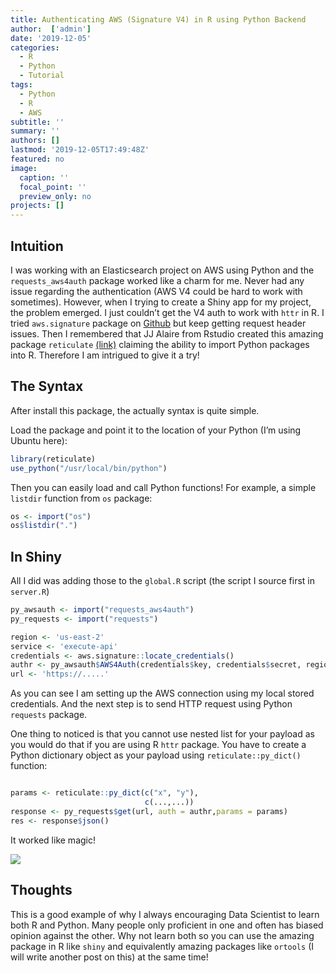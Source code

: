 ```yaml
---
title: Authenticating AWS (Signature V4) in R using Python Backend
author:  ['admin']
date: '2019-12-05'
categories:
  - R
  - Python
  - Tutorial
tags:
  - Python
  - R
  - AWS
subtitle: ''
summary: ''
authors: []
lastmod: '2019-12-05T17:49:48Z'
featured: no
image:
  caption: ''
  focal_point: ''
  preview_only: no
projects: []
---
```


## Intuition 

I was working with an Elasticsearch project on AWS using Python and the `requests_aws4auth` package worked like a charm for me. Never had any issue regarding the authentication (AWS V4 could be hard to work with sometimes). However, when I trying to create a Shiny app for my project, the problem emerged. I just couldn't get the V4 auth to work with `httr` in R. I tried `aws.signature` package on [Github](https://github.com/cloudyr/aws.signature) but keep getting request header issues. Then I remembered that JJ Alaire from Rstudio created this amazing package `reticulate` [(link)](https://rstudio.github.io/reticulate/) claiming the ability to import Python packages into R. Therefore I am intrigued to give it a try!

## The Syntax

After install this package, the actually syntax is quite simple.

Load the package and point it to the location of your Python (I'm using Ubuntu here):

```r
library(reticulate)
use_python("/usr/local/bin/python")
```

Then you can easily load and call Python functions! For example, a simple `listdir` function from  `os` package:

```r
os <- import("os")
os$listdir(".")
```

## In Shiny

All I did was adding those to the `global.R` script (the script I source first in `server.R`)

```r
py_awsauth <- import("requests_aws4auth")
py_requests <- import("requests")

region <- 'us-east-2'
service <- 'execute-api'
credentials <- aws.signature::locate_credentials()
authr <- py_awsauth$AWS4Auth(credentials$key, credentials$secret, region, service, session_token=credentials$session_token)
url <- 'https://.....'

```
As you can see I am setting up the AWS connection using my local stored credentials. And the next step is to send HTTP request using Python `requests` package.

One thing to noticed is that you cannot use nested list for your payload as you would do that if you are using R `httr` package. You have to create a Python dictionary object as your payload using `reticulate::py_dict()` function:

```r

params <- reticulate::py_dict(c("x", "y"),
                              c(...,...))
response <- py_requests$get(url, auth = authr,params = params)
res <- response$json()
```

It worked like magic!

![](https://media.giphy.com/media/14udF3WUwwGMaA/giphy.gif)


## Thoughts

This is a good example of why I always encouraging Data Scientist to learn both R and Python. Many people only proficient in one and often has biased opinion against the other. Why not learn both so you can use the amazing package in R like `shiny` and equivalently amazing packages like `ortools` (I will write another post on this) at the same time!
